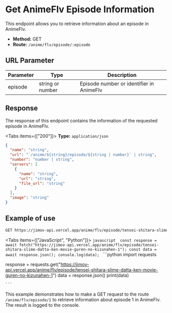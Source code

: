 
# Get AnimeFlv Episode Information

This endpoint allows you to retrieve information about an episode in AnimeFlv.

- **Method:** GET
- **Route:** `/anime/flv/episode/:episode`

## URL Parameter

| Parameter | Type             | Description                              |
| --------- | ---------------- | ---------------------------------------- |
| episode   | string or number | Episode number or identifier in AnimeFlv |

## Response

The response of this endpoint contains the information of the requested episode in AnimeFlv.

<Tabs items={["200"]}>
  <Tab>**Type:** `application/json` </Tab>
</Tabs>

```json
{
  "name": "string",
  "url": "`/anime/${string}/episode/${string | number}` | string",
  "number": "number | string",
  "servers": [
    {
      "name": "string",
      "url": "string",
      "file_url": "string"
    }
  ],
  "image": "string"
}
```

## Example of use

```bash
GET https://jimov-api.vercel.app/anime/flv/episode/tensei-shitara-slime-datta-ken-movie-guren-no-kizunahen-1
```

<Tabs items={["JavaScript", "Python"]}>
  <Tab>
    ```javascript 
    const response = await fetch("https://jimov-api.vercel.app/anime/flv/episode/tensei-shitara-slime-datta-ken-movie-guren-no-kizunahen-1");
const data = await response.json();
console.log(data);
    ```
  </Tab>
   <Tab>
    ```python 
    import requests

response = requests.get("https://jimov-api.vercel.app/anime/flv/episode/tensei-shitara-slime-datta-ken-movie-guren-no-kizunahen-1")
data = response.json()
print(data)

    ```

  </Tab>
</Tabs>

This example demonstrates how to make a GET request to the route `/anime/flv/episode/1` to retrieve information about episode 1 in AnimeFlv. The result is logged to the console.
